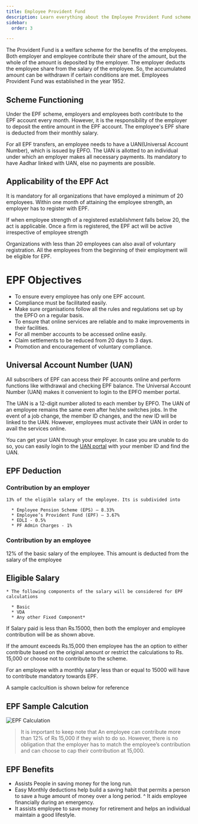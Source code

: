 ```yaml
---
title: Employee Provident Fund
description: Learn everything about the Employee Provident Fund scheme, how it works, and its objectives. 
sidebar:
  order: 3

---
```


The Provident Fund is a welfare scheme for the benefits of the employees. Both employer and employee contribute their share of the amount, but the whole of the amount is deposited by the employer. The employer deducts the employee share from the salary of the employee. So, the accumulated amount can be withdrawn if certain conditions are met. Employees Provident Fund was established in the year 1952.
  
  ## Scheme Functioning ###

  Under the EPF scheme, employers and employees both contribute to the EPF account every month. However, it is the responsibility of the employer to deposit the entire amount in the EPF account. The employee's EPF share is deducted from their monthly salary.
  
  For all EPF transfers, an employee needs to have  a UAN(Universal Account Number), which is issued by EPFO. The UAN is allotted to an individual under which an employer makes all necessary payments. Its mandatory to have Aadhar linked with UAN, else no payments are possible.

## Applicability of the EPF Act

It is  mandatory for all organizations that have employed a minimum of 20 employees. Within one month of attaining the employee strength, an employer has to register with EPF.

If when employee strength of a registered establishment falls below 20, the act is applicable. Once a firm is registered, the EPF act will be active irrespective of employee strength

Organizations with less than 20 employees can also avail of voluntary registration. All the employees from the beginning of their employment will be eligible for EPF.

# EPF Objectives

* To ensure every employee has only one EPF account.
* Compliance must be facilitated easily.
* Make sure organisations follow all the rules and regulations set up by the EPFO on a regular basis.
* To ensure that online services are reliable and to make improvements in their facilities.
* For all member accounts to be accessed online easily.
* Claim settlements to be reduced from 20 days to 3 days.
* Promotion and encouragement of voluntary compliance.



## Universal Account Number (UAN)
All subscribers of EPF can access their PF accounts online and perform functions like withdrawal and checking EPF balance. The Universal Account Number (UAN) makes it convenient to login to the EPFO member portal.

The UAN is a 12-digit number alloted to each member by EPFO. The UAN of an employee remains the same even after he/she switches jobs. In the event of a job change, the member ID changes, and the new ID will be linked to the UAN. However, employees must activate their UAN in order to avail the services online.

You can get your UAN through your employer. In case you are unable to do so, you can easily login to the [UAN portal](https://unifiedportal-mem.epfindia.gov.in/memberinterface/) with your member ID and find the UAN.


 ## EPF Deduction ###
 
  ### Contribution by an employer
    13% of the eligible salary of the employee. Its is subdivided into
         
      * Employee Pension Scheme (EPS) – 8.33%
      * Employee’s Provident Fund (EPF) – 3.67%
      * EDLI - 0.5%
      * PF Admin Charges - 1%

  ### Contribution by an employee

   12% of the basic salary of the employee. This amount is deducted from the salary of the employee

## Eligible Salary

    * The following components of the salary will be considered for EPF calculations

      * Basic
      * VDA
      * Any other Fixed Component*
  
  If Salary paid is less than Rs.15000, then both the employer and employee contribution will be as shown above. 
  
  If the amount exceeds Rs.15,000 then employee has the an option to either contribute based on the original amount or restrict the calculations to Rs. 15,000 or choose not to contribute to the scheme.

For an employee with a monthly salary less than or equal to 15000 will have to contribute mandatory towards EPF.
  
  A sample caclcultion is shown below for reference

## EPF Sample Calcution  
 
![EPF Calculation](/img/docs/EPF.png)

> It  is important to keep note that An employee can contribute more than 12% of Rs 15,000 if they wish to do so. However, there is no obligation that the employer has to match the employee’s contribution and can choose to cap their contribution at 15,000.

## EPF Benefits

* Assists People in saving money for the long run.
* Easy Monthly deductions help build a saving habit that permits a person to save a huge amount of money over a long period.
^ It aids employee financially during an emergency.
* It assists employee to save money for retirement and helps an individual maintain a good lifestyle.

